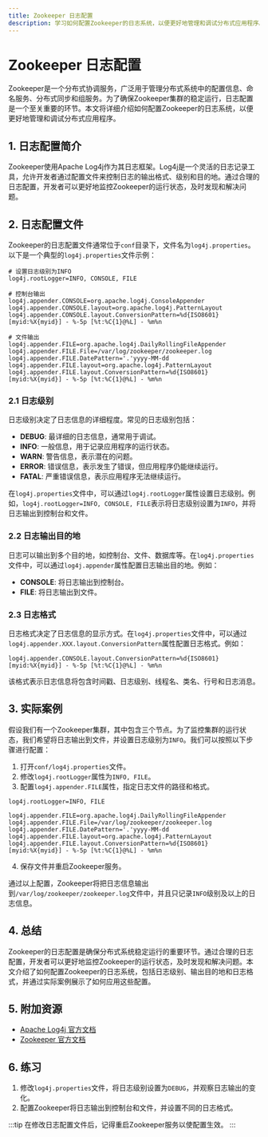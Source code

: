 ```yaml
---
title: Zookeeper 日志配置
description: 学习如何配置Zookeeper的日志系统，以便更好地管理和调试分布式应用程序。
---
```


# Zookeeper 日志配置

Zookeeper是一个分布式协调服务，广泛用于管理分布式系统中的配置信息、命名服务、分布式同步和组服务。为了确保Zookeeper集群的稳定运行，日志配置是一个至关重要的环节。本文将详细介绍如何配置Zookeeper的日志系统，以便更好地管理和调试分布式应用程序。

## 1. 日志配置简介

Zookeeper使用Apache Log4j作为其日志框架。Log4j是一个灵活的日志记录工具，允许开发者通过配置文件来控制日志的输出格式、级别和目的地。通过合理的日志配置，开发者可以更好地监控Zookeeper的运行状态，及时发现和解决问题。

## 2. 日志配置文件

Zookeeper的日志配置文件通常位于`conf`目录下，文件名为`log4j.properties`。以下是一个典型的`log4j.properties`文件示例：

```properties
# 设置日志级别为INFO
log4j.rootLogger=INFO, CONSOLE, FILE

# 控制台输出
log4j.appender.CONSOLE=org.apache.log4j.ConsoleAppender
log4j.appender.CONSOLE.layout=org.apache.log4j.PatternLayout
log4j.appender.CONSOLE.layout.ConversionPattern=%d{ISO8601} [myid:%X{myid}] - %-5p [%t:%C{1}@%L] - %m%n

# 文件输出
log4j.appender.FILE=org.apache.log4j.DailyRollingFileAppender
log4j.appender.FILE.File=/var/log/zookeeper/zookeeper.log
log4j.appender.FILE.DatePattern='.'yyyy-MM-dd
log4j.appender.FILE.layout=org.apache.log4j.PatternLayout
log4j.appender.FILE.layout.ConversionPattern=%d{ISO8601} [myid:%X{myid}] - %-5p [%t:%C{1}@%L] - %m%n
```

### 2.1 日志级别

日志级别决定了日志信息的详细程度。常见的日志级别包括：

- **DEBUG**: 最详细的日志信息，通常用于调试。
- **INFO**: 一般信息，用于记录应用程序的运行状态。
- **WARN**: 警告信息，表示潜在的问题。
- **ERROR**: 错误信息，表示发生了错误，但应用程序仍能继续运行。
- **FATAL**: 严重错误信息，表示应用程序无法继续运行。

在`log4j.properties`文件中，可以通过`log4j.rootLogger`属性设置日志级别。例如，`log4j.rootLogger=INFO, CONSOLE, FILE`表示将日志级别设置为`INFO`，并将日志输出到控制台和文件。

### 2.2 日志输出目的地

日志可以输出到多个目的地，如控制台、文件、数据库等。在`log4j.properties`文件中，可以通过`log4j.appender`属性配置日志输出目的地。例如：

- **CONSOLE**: 将日志输出到控制台。
- **FILE**: 将日志输出到文件。

### 2.3 日志格式

日志格式决定了日志信息的显示方式。在`log4j.properties`文件中，可以通过`log4j.appender.XXX.layout.ConversionPattern`属性配置日志格式。例如：

```properties
log4j.appender.CONSOLE.layout.ConversionPattern=%d{ISO8601} [myid:%X{myid}] - %-5p [%t:%C{1}@%L] - %m%n
```

该格式表示日志信息将包含时间戳、日志级别、线程名、类名、行号和日志消息。

## 3. 实际案例

假设我们有一个Zookeeper集群，其中包含三个节点。为了监控集群的运行状态，我们希望将日志输出到文件，并设置日志级别为`INFO`。我们可以按照以下步骤进行配置：

1. 打开`conf/log4j.properties`文件。
2. 修改`log4j.rootLogger`属性为`INFO, FILE`。
3. 配置`log4j.appender.FILE`属性，指定日志文件的路径和格式。

```properties
log4j.rootLogger=INFO, FILE

log4j.appender.FILE=org.apache.log4j.DailyRollingFileAppender
log4j.appender.FILE.File=/var/log/zookeeper/zookeeper.log
log4j.appender.FILE.DatePattern='.'yyyy-MM-dd
log4j.appender.FILE.layout=org.apache.log4j.PatternLayout
log4j.appender.FILE.layout.ConversionPattern=%d{ISO8601} [myid:%X{myid}] - %-5p [%t:%C{1}@%L] - %m%n
```

4. 保存文件并重启Zookeeper服务。

通过以上配置，Zookeeper将把日志信息输出到`/var/log/zookeeper/zookeeper.log`文件中，并且只记录`INFO`级别及以上的日志信息。

## 4. 总结

Zookeeper的日志配置是确保分布式系统稳定运行的重要环节。通过合理的日志配置，开发者可以更好地监控Zookeeper的运行状态，及时发现和解决问题。本文介绍了如何配置Zookeeper的日志系统，包括日志级别、输出目的地和日志格式，并通过实际案例展示了如何应用这些配置。

## 5. 附加资源

- [Apache Log4j 官方文档](https://logging.apache.org/log4j/1.2/manual.html)
- [Zookeeper 官方文档](https://zookeeper.apache.org/doc/current/zookeeperAdmin.html)

## 6. 练习

1. 修改`log4j.properties`文件，将日志级别设置为`DEBUG`，并观察日志输出的变化。
2. 配置Zookeeper将日志输出到控制台和文件，并设置不同的日志格式。

:::tip
在修改日志配置文件后，记得重启Zookeeper服务以使配置生效。
:::